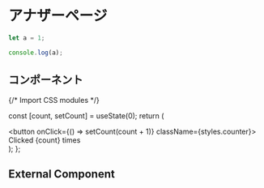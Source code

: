# アナザーページ

```js filename="demo.js" {3} copy
let a = 1;

console.log(a);
```

## コンポーネント


{/* Import CSS modules */}

  const [count, setCount] = useState(0);
  return (
    <div>
      <button onClick={() => setCount(count + 1)} className={styles.counter}>
        Clicked {count} times
      </button>
    </div>
  );
};

<Counter />

## External Component


<Counters />
